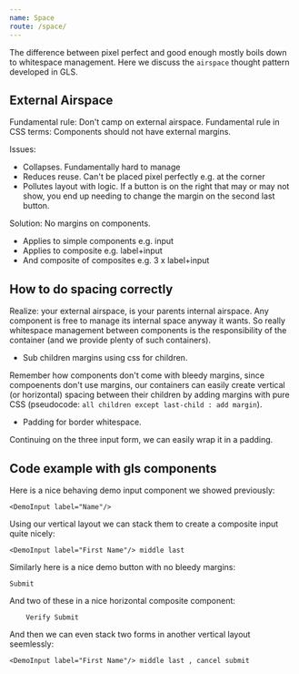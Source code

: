 ```yaml
---
name: Space
route: /space/
---
```


The difference between pixel perfect and good enough mostly boils down to whitespace management. Here we discuss the `airspace` thought pattern developed in GLS.

## External Airspace

Fundamental rule: Don't camp on external airspace. 
Fundamental rule in CSS terms: Components should not have external margins.

Issues: 
- Collapses. Fundamentally hard to manage
- Reduces reuse. Can't be placed pixel perfectly e.g. at the corner 
- Pollutes layout with logic. If a button is on the right that may or may not show, you end up needing to change the margin on the second last button. 

Solution: 
No margins on components. 
- Applies to simple components e.g. input
- Applies to composite e.g. label+input
- And composite of composites e.g. 3 x label+input

## How to do spacing correctly

Realize: your external airspace, is your parents internal airspace. Any component is free to manage its internal space anyway it wants. So really whitespace management between components is the responsibility of the container (and we provide plenty of such containers).

- Sub children margins using css for children. 

Remember how components don't come with bleedy margins, since compoenents don't use margins, our containers can easily create vertical (or horizontal) spacing between their children by adding margins with pure CSS (pseudocode: `all children except last-child : add margin`).

- Padding for border whitespace.

Continuing on the three input form, we can easily wrap it in a padding.

## Code example with gls components

Here is a nice behaving demo input component we showed previously: 

`<DemoInput label="Name"/>`

Using our vertical layout we can stack them to create a composite input quite nicely:

`<DemoInput label="First Name"/> middle last`

Similarly here is a nice demo button with no bleedy margins:

`Submit`

And two of these in a nice horizontal composite component: 

`    Verify Submit` 

And then we can even stack two forms in another vertical layout seemlessly: 

`<DemoInput label="First Name"/> middle last , cancel submit`